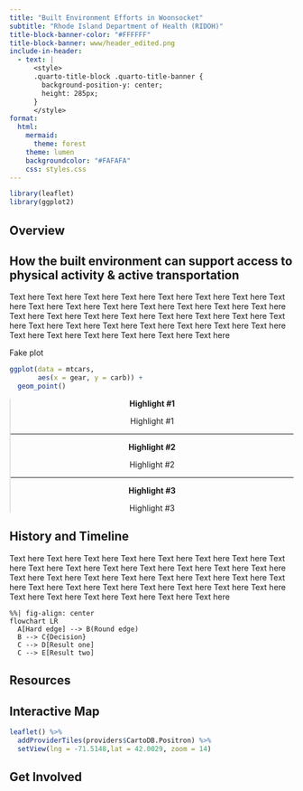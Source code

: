 ```yaml
---
title: "Built Environment Efforts in Woonsocket"
subtitle: "Rhode Island Department of Health (RIDOH)" 
title-block-banner-color: "#FFFFFF"
title-block-banner: www/header_edited.png
include-in-header:
  - text: |
      <style>
      .quarto-title-block .quarto-title-banner {
        background-position-y: center;
        height: 285px;
      }
      </style>
format: 
  html:
    mermaid: 
      theme: forest
    theme: lumen
    backgroundcolor: "#FAFAFA"
    css: styles.css
---
```


```r
library(leaflet)
library(ggplot2)
```

::::::::::: grid
::: g-col-12
# Overview

## How the built environment can support access to physical activity & active transportation
:::

::: g-col-8
Text here Text here Text here Text here Text here Text here Text here Text here Text here Text here Text here Text here Text here Text here Text here Text here Text here Text here Text here Text here Text here Text here Text here Text here Text here Text here Text here Text here Text here Text here Text here Text here Text here Text here Text here Text here 

Fake plot

```r
ggplot(data = mtcars,
       aes(x = gear, y = carb)) + 
  geom_point()
```


:::

::::: g-col-4
:::: {style="text-align: center;"}
::: {.callout-note style="border-left: solid 2px #dee2e6 !important;" appearance="minimal" icon="false"}
**Highlight #1**

Highlight #1

------------------------------------------------------------------------

**Highlight #2**

Highlight #2

------------------------------------------------------------------------

**Highlight #3**

Highlight #3
:::
::::
:::::

::: g-col-12
## History and Timeline

Text here Text here Text here Text here Text here Text here Text here Text here Text here Text here Text here Text here Text here Text here Text here Text here Text here Text here Text here Text here Text here Text here Text here Text here Text here Text here Text here Text here Text here Text here Text here Text here Text here Text here Text here Text here

```mermaid
%%| fig-align: center
flowchart LR
  A[Hard edge] --> B(Round edge)
  B --> C{Decision}
  C --> D[Result one]
  C --> E[Result two]
```
:::

::: g-col-12
# Resources

## Interactive Map

```r
leaflet() %>%
  addProviderTiles(providers$CartoDB.Positron) %>%
  setView(lng = -71.5148,lat = 42.0029, zoom = 14)
```
:::

::: g-col-12
## Get Involved
:::
:::::::::::
